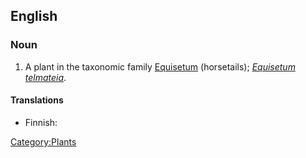 ==English==

===Noun===
{{en-noun|sg=[[great]] [[horsetail]]}}

# A plant in the taxonomic family [[Equisetum]] (horsetails); ''[[Equisetum telmateia]]''.

====Translations====
{{top}}
*Finnish: {{t|fi|jättikorte}}
{{trans-mid}}
{{trans-bottom}}

[[Category:Plants]]